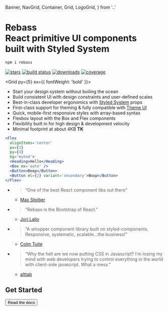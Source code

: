   Banner,
  NavGrid,
  Container,
  Grid,
  LogoGrid,
} from '..'

<Banner>
<Box mt={5} />
<LogoGrid>
<Logo text='' size={192} />
<div>

# Rebass <br /> React primitive UI components<br />built with Styled System

```sh
npm i rebass
```

</div>
</LogoGrid>
<Box my='auto' />
<NavGrid>
  <Nav />
</NavGrid>
</Banner>

<Container py={5}>

[![stars][]][github]
[![build status][]][travis]
[![downloads][]][npm]
[![coverage][]][codecov]

[stars]: https://flat.badgen.net/github/stars/rebassjs/rebass?color=33e
[github]: https://github.com/rebassjs/rebass
[build status]: https://flat.badgen.net/travis/rebassjs/rebass/master?color=33e
[travis]: https://travis-ci.org/rebassjs/rebass
[downloads]: https://flat.badgen.net/npm/dm/rebass?color=33e
[npm]: https://npmjs.com/package/rebass
[coverage]: https://flat.badgen.net/codecov/c/github/rebassjs/rebass?color=33e
[codecov]: https://codecov.io/github/rebassjs/rebass

<Grid py={5} sx={{ fontWeight: 'bold' }}>

- Start your design system without boiling the ocean
- Build consistent UI with design constraints and user-defined scales
- Best-in-class developer ergonomics with [Styled System][] props
- First-class support for theming &
  fully compatible with [Theme UI][]
- Quick, mobile-first responsive styles with array-based syntax
- Flexbox layout with the Box and Flex components
- Flexibility built in for high design & development velocity
- Minimal footprint at about 4KB **TK**

</Grid>

```jsx live=true
<Flex
  alignItems='center'
  px={3}
  py={4}
  bg='muted'>
  <Heading>Hello</Heading>
  <Box mx='auto' />
  <Button>Beep</Button>
  <Button ml={2} variant='secondary'>Boop</Button>
</Flex>
```

<Grid width={448} py={5}>

- > “One of the best React component libs out there”

  - [Max Stoiber](https://twitter.com/mxstbr/status/882657561111080960)

- > “Rebass is the Bootstrap of React.”

  - [Jori Lallo](https://twitter.com/jorilallo/status/882990343225868289)

- > “A whopper component library built on styled-components. Responsive, systematic, scalable...the business!”

  - [Colm Tuite](https://twitter.com/colmtuite/status/882715087936606210)

- > “Why the hell are we now putting CSS in Javascript? I’m losing my mind with web developers trying to control everything in the world with client-side javascript. What a mess.”

  - [alttab](https://news.ycombinator.com/item?id=14705579)

</Grid>

## Get Started

<Button as='a'
  variant='big'
  href='/getting-started'>
  Read the docs
</Button>

</Container>


[styled system]: https://styled-system.com
[theme ui]: https://theme-ui.com
